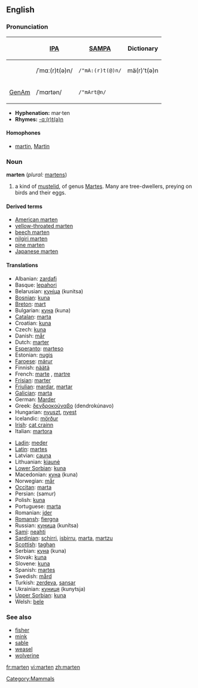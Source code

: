 ==English==
{{wikipedia}}
===Pronunciation===
{| border=1 cellpadding=5
! !! [[w:IPA|IPA]] !! [[w:SAMPA|SAMPA]] !! Dictionary
|-
! 
| /ˈmɑː(r)t(ə)n/ || <tt>/"mA:(r)t(@)n/</tt> || mä(r)'t(ə)n
|-
! [[GenAm]]
| /ˈmɑrtən/ || <tt>/"mArt@n/</tt>
|}

*'''Hyphenation:''' mar·ten
*'''Rhymes:''' [[Rhymes:English:-ɑː(r)t(ə)n|-ɑː(r)t(ə)n]]

====Homophones====
*[[martin]], [[Martin]]

=== Noun ===
'''marten''' (''plural:'' [[martens]])

# a kind of [[mustelid]], of genus [[Martes]]. Many are tree-dwellers, preying on birds and their eggs.

==== Derived terms ====
*[[American marten]]<!-- capitalised? Yes. normally capitalized words retain caps in common names of species. (-Ec)-->
*[[yellow-throated marten]]
*[[beech marten]]
*[[nilgiri marten]]
*[[pine marten]]
*[[Japanese marten]]

==== Translations ====
{{top}}
*Albanian: [[zardafi]]
*Basque: [[lepahori]]
*Belarusian: [[куніца]] (kunitsa) {{f}}
*[[Bosnian]]: [[kuna]] {{f}}
*[[Breton]]: [[mart]]
*Bulgarian: [[куна]] (kuna) {{f}}
*[[Catalan]]: [[marta]]
*Croatian: [[kuna]] {{f}}
*Czech: [[kuna]] {{f}}
*Danish: [[mår]]
*Dutch: [[marter]] {{m}}
*[[Esperanto]]: [[marteso]]
*Estonian: [[nugis]]
*[[Faroese]]: [[márur]]
*Finnish: [[näätä]]
*French: [[marte]] {{f}}, [[martre]] {{f}}
*[[Frisian]]: [[marter]]
*[[Friulian]]: [[mardar]], [[martar]]
*[[Galician]]: [[marta]]
*German: [[Marder]] {{m}}
*Greek: [[δενδροκούναβο]] (dendrokúnavo)
*Hungarian: [[nyuszt]], [[nyest]]
*Icelandic: [[mörður]]
*[[Irish]]: [[cat crainn]]
*Italian: [[martora]] {{f}}
{{mid}}
*[[Ladin]]: [[meder]]
*[[Latin]]: [[martes]] {{f}}
*Latvian: [[cauna]]
*Lithuanian: [[kiaunė]]
*[[Lower Sorbian]]: [[kuna]]
*Macedonian: [[куна]] (kuna) {{f}}
*Norwegian: [[mår]]
*[[Occitan]]: [[marta]]
*Persian: {{FAchar|[[سمور]]}} (samur)
*Polish: [[kuna]] {{f}}
*Portuguese: [[marta]]
*Romanian: [[jder]]
*[[Romansh]]: [[fiergna]]
*Russian: [[куница]] (kunítsa) {{f}}
*[[Sami]]: [[neahti]]
*[[Sardinian]]: [[schirri]], [[isbirru]], [[marta]], [[martzu]]
*[[Scottish]]: [[taghan]]
*Serbian: [[куна]] (kuna) {{f}}
*Slovak: [[kuna]]
*Slovene: [[kuna]] {{f}}
*Spanish: [[martes]] {{m}}
*Swedish: [[mård]]
*Turkish: [[zerdeva]], [[sansar]]
*Ukrainian: [[куниця]] (kunytsja) {{f}}
*[[Upper Sorbian]]: [[kuna]]
*Welsh: [[bele]]
{{bottom}}

===See also===
*[[fisher]]
*[[mink]]
*[[sable]]
*[[weasel]]
*[[wolverine]]

[[Category:Mammals]]

[[fr:marten]]
[[vi:marten]]
[[zh:marten]]